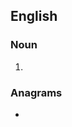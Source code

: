 ==English==

===Noun===
{{head|en|noun plural form}}

# {{plural of|TCR|lang=en}}

===Anagrams===
* {{anagrams|en|CRTs|CTRs|RCTs|RTCs|ctrs}}